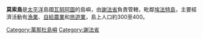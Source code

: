 '''莫索島'''是[[太平洋|太平洋]]島國[[瓦努阿圖|瓦努阿圖]]的島嶼，由[[謝法省|謝法省]]負責管轄，毗鄰[[埃法特島|埃法特島]]，主要經濟活動有[[漁業|漁業]]、[[自給農業|自給農業]]和[[旅遊業|旅遊業]]，島上人口約300至400。

{{coord|17|32|S|168|15|E|display=title|region:VU_type:isle_source:GNS-enwiki}}

{{Vanuatu-geo-stub}}
[[Category:萬那杜島嶼|Category:萬那杜島嶼]]
[[Category:謝法省|Category:謝法省]]